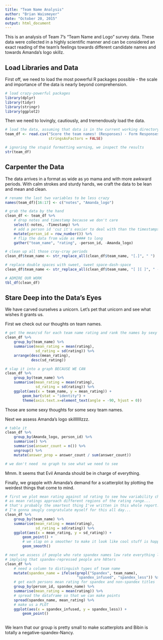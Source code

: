 ```yaml
---
title: "Team Name Analysis"
author: "Brian Waismeyer"
date: "October 20, 2015"
output: html_document
---
```


This is an analysis of Team 7's "Team Name and Logo" survey data. These data
were collected in a highly scientific manner and can be considered an exact
reading of the team's feelings towards different candidate names and towards
Amanda's logo skillz.

## Load Libraries and Data

First off, we need to load the most powerful R packages possible - the scale
and importance of the data is nearly beyond comprehension.

```r
# load crazy-powerful packages
library(dplyr)
library(tidyr)
library(stringr)
library(ggplot2)
```

Then we need to lovingly, cautiously, and tremendously load the data.

```r
# load the data, assuming that data is in the current working directory
team_df <- read.csv("Score the team names! (Responses) - Form Responses 1.csv",
                    stringsAsFactors = FALSE)

# ignoring the stupid formatting warning, we inspect the results
str(team_df)
```

## Carpenter the Data

The data arrives in a format as wide as yo mama and with more awkward periods.
With calm strokes and sturdy hands, we craft the data to be lean and mean and
clean.

```r
# rename the last two variables to be less crazy
names(team_df)[16:17] <- c("notes", "Amanda_logo")

# grab the data by the hand
clean_df <- team_df %>%
    # drop notes and timestamp because we don't care
    select(-notes, -Timestamp) %>%
    # add a person id 'cuz it's easier to deal with than the timestamps
    mutate(person_id = row_number()) %>%
    # flip the data from wide as #### to long
    gather("team_name", "rating", -person_id, -Amanda_logo)

# clean up all those cray-cray periods
clean_df$team_name <- str_replace_all(clean_df$team_name, "[.]", " ")

# replace double spaces with sweet, sweet space-dash-space
clean_df$team_name <- str_replace_all(clean_df$team_name, "[ ][ ]", " - ")

# ADMIRE OUR WORK
tbl_df(clean_df)
```

## Stare Deep into the Data's Eyes

We have carved ourselves a unicorn. Let's pet that unicorn and see what wishes
it grants us. 

First we check out our thoughts on team names.

```r
# get the mean/sd for each team name rating and rank the names by sexy
clean_df %>%
    group_by(team_name) %>%
    summarise(mean_rating = mean(rating),
              sd_rating = sd(rating)) %>%
    arrange(desc(mean_rating), 
            desc(sd_rating))

# slap it into a graph BECAUSE WE CAN
clean_df %>%
    group_by(team_name) %>%
    summarise(mean_rating = mean(rating),
              sd_rating = sd(rating)) %>%
    ggplot(aes(x = team_name, y = mean_rating)) +
        geom_bar(stat = "identity") +
        theme(axis.text.x=element_text(angle = -90, hjust = 0))
```

Those are some sexy thoughts for some sexy team names.

Next we assess Amanda's logo skilllllllzzz.

```r
# table it
clean_df %>%
    group_by(Amanda_logo, person_id) %>%
    summarise() %>%
    summarise(answer_count = n()) %>%
    ungroup() %>%
    mutate(answer_prop = answer_count / sum(answer_count))

# we don't need  no graph to see what we need to see
```

Mmm. It seems that Evil Amanda should be in charge of everything.

Finally, we grapple with Amanda's demand for a scatterplot by plotting the
weirdest things that come to mind.

```r
# first we plot mean rating against sd rating to see how variability changes
# as mean ratings approach different regions of the rating range...
# that's probably the smartest thing I've written in this whole report...
# I'm gonna smugly congratulate myself for this all day...
clean_df %>%
    group_by(team_name) %>%
    summarise(mean_rating = mean(rating),
              sd_rating = sd(rating)) %>%
    ggplot(aes(x = mean_rating, y = sd_rating)) +
        geom_point() +
        # we slap on a smoother to make it look like cool stuff is happening
        geom_smooth()

# next we assess if people who rate spandex names low rate everything low,
# implying that spandex-repressed people are h8ters
clean_df %>%
    # need a column to distinguish types of team name
    mutate(spandex_name = ifelse(grepl("Spandex", team_name),
                                 "spandex_infused", "spandex_less")) %>%
    # get each persons mean rating for spandex and non-spandex titles
    group_by(person_id, spandex_name) %>%
    summarise(mean_rating = mean(rating)) %>%
    # spread the dataframe so that we can make points
    spread(spandex_name, mean_rating) %>%
    # make us a PLOT
    ggplot(aes(x = spandex_infused, y = spandex_less)) +
        geom_point()
    
```

We learn that our group is pretty small to make scatterplots and Bibin is
totally a negative-spandex-Nancy.